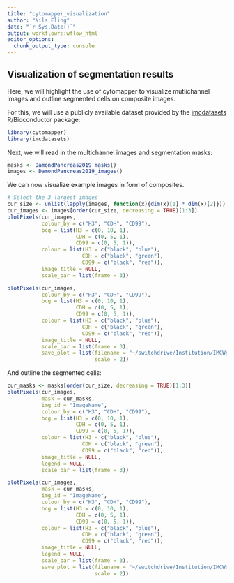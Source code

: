 ```yaml
---
title: "cytomapper_visualization"
author: "Nils Eling"
date: "`r Sys.Date()`"
output: workflowr::wflow_html
editor_options:
  chunk_output_type: console
---
```


## Visualization of segmentation results 

Here, we will highlight the use of cytomapper to visualize mutlichannel 
images and outline segmented cells on composite images.

For this, we will use a publicly available dataset provided by the 
[imcdatasets](https://bioconductor.org/packages/release/data/experiment/html/imcdatasets.html) 
R/Bioconductor package:

```r
library(cytomapper)
library(imcdatasets)
```

Next, we will read in the multichannel images and segmentation masks:

```r
masks <- DamondPancreas2019_masks()
images <- DamondPancreas2019_images()
```

We can now visualize example images in form of composites.

```r
# Select the 3 largest images
cur_size <- unlist(lapply(images, function(x){dim(x)[1] * dim(x)[2]}))
cur_images <- images[order(cur_size, decreasing = TRUE)[1:3]]
plotPixels(cur_images, 
           colour_by = c("H3", "CDH", "CD99"), 
           bcg = list(H3 = c(0, 10, 1),
                      CDH = c(0, 5, 1),
                      CD99 = c(0, 5, 1)),
           colour = list(H3 = c("black", "blue"),
                        CDH = c("black", "green"),
                        CD99 = c("black", "red")),
           image_title = NULL,
           scale_bar = list(frame = 3))

plotPixels(cur_images, 
           colour_by = c("H3", "CDH", "CD99"), 
           bcg = list(H3 = c(0, 10, 1),
                      CDH = c(0, 5, 1),
                      CD99 = c(0, 5, 1)),
           colour = list(H3 = c("black", "blue"),
                        CDH = c("black", "green"),
                        CD99 = c("black", "red")),
           image_title = NULL,
           scale_bar = list(frame = 3),
           save_plot = list(filename = "~/switchdrive/Institution/IMCWorkflow/biorxiv_submission/Figures/Figure_3/composite.png",
                            scale = 2))
```

And outline the segmented cells:

```r
cur_masks <- masks[order(cur_size, decreasing = TRUE)[1:3]]
plotPixels(cur_images, 
           mask = cur_masks,
           img_id = "ImageName",
           colour_by = c("H3", "CDH", "CD99"), 
           bcg = list(H3 = c(0, 10, 1),
                      CDH = c(0, 5, 1),
                      CD99 = c(0, 5, 1)),
           colour = list(H3 = c("black", "blue"),
                        CDH = c("black", "green"),
                        CD99 = c("black", "red")),
           image_title = NULL,
           legend = NULL,
           scale_bar = list(frame = 3))

plotPixels(cur_images, 
           mask = cur_masks,
           img_id = "ImageName",
           colour_by = c("H3", "CDH", "CD99"), 
           bcg = list(H3 = c(0, 10, 1),
                      CDH = c(0, 5, 1),
                      CD99 = c(0, 5, 1)),
           colour = list(H3 = c("black", "blue"),
                        CDH = c("black", "green"),
                        CD99 = c("black", "red")),
           image_title = NULL,
           legend = NULL,
           scale_bar = list(frame = 3),
           save_plot = list(filename = "~/switchdrive/Institution/IMCWorkflow/biorxiv_submission/Figures/Figure_3/composite_masks.png",
                            scale = 2))
```

